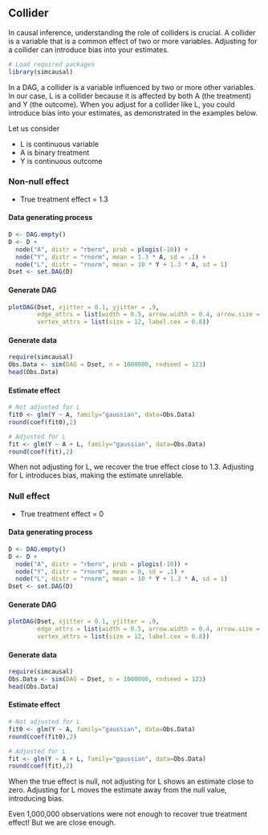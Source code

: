 ## Collider {.unnumbered}

In causal inference, understanding the role of colliders is crucial. A collider is a variable that is a common effect of two or more variables. Adjusting for a collider can introduce bias into your estimates. 


```r
# Load required packages
library(simcausal)
```

In a DAG, a collider is a variable influenced by two or more other variables. In our case, L is a collider because it is affected by both A (the treatment) and Y (the outcome). When you adjust for a collider like L, you could introduce bias into your estimates, as demonstrated in the examples below.

Let us consider

-   L is continuous variable
-   A is binary treatment
-   Y is continuous outcome

### Non-null effect

-   True treatment effect = 1.3

#### Data generating process

```r
D <- DAG.empty()
D <- D + 
  node("A", distr = "rbern", prob = plogis(-10)) +
  node("Y", distr = "rnorm", mean = 1.3 * A, sd = .1) +
  node("L", distr = "rnorm", mean = 10 * Y + 1.3 * A, sd = 1)
Dset <- set.DAG(D)
```

#### Generate DAG

```r
plotDAG(Dset, xjitter = 0.1, yjitter = .9,
        edge_attrs = list(width = 0.5, arrow.width = 0.4, arrow.size = 0.7),
        vertex_attrs = list(size = 12, label.cex = 0.8))
```

#### Generate data

```r
require(simcausal)
Obs.Data <- sim(DAG = Dset, n = 1000000, rndseed = 123)
head(Obs.Data)
```

#### Estimate effect

```r
# Not adjusted for L
fit0 <- glm(Y ~ A, family="gaussian", data=Obs.Data)
round(coef(fit0),2)

# Adjusted for L
fit <- glm(Y ~ A + L, family="gaussian", data=Obs.Data)
round(coef(fit),2)
```

::: callout-important
When not adjusting for L, we recover the true effect close to 1.3. Adjusting for L introduces bias, making the estimate unreliable.
::: 


### Null effect

-   True treatment effect = 0

#### Data generating process

```r
D <- DAG.empty()
D <- D + 
  node("A", distr = "rbern", prob = plogis(-10)) +
  node("Y", distr = "rnorm", mean = 0, sd = .1) +
  node("L", distr = "rnorm", mean = 10 * Y + 1.3 * A, sd = 1)
Dset <- set.DAG(D)
```

#### Generate DAG

```r
plotDAG(Dset, xjitter = 0.1, yjitter = .9,
        edge_attrs = list(width = 0.5, arrow.width = 0.4, arrow.size = 0.7),
        vertex_attrs = list(size = 12, label.cex = 0.8))
```

#### Generate data

```r
require(simcausal)
Obs.Data <- sim(DAG = Dset, n = 1000000, rndseed = 123)
head(Obs.Data)
```

#### Estimate effect

```r
# Not adjusted for L
fit0 <- glm(Y ~ A, family="gaussian", data=Obs.Data)
round(coef(fit0),2)

# Adjusted for L
fit <- glm(Y ~ A + L, family="gaussian", data=Obs.Data)
round(coef(fit),2)
```

::: callout-important
When the true effect is null, not adjusting for L shows an estimate close to zero. Adjusting for L moves the estimate away from the null value, introducing bias.
::: 


Even 1,000,000 observations were not enough to recover true treatment effect! But we are close enough.
